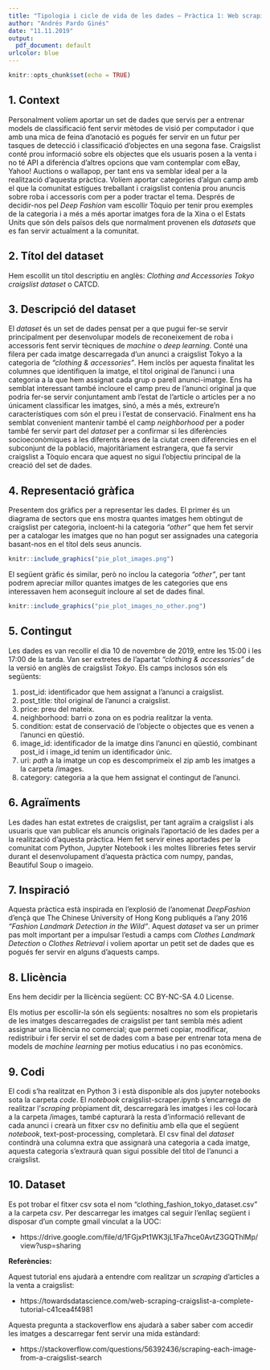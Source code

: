 ```yaml
---
title: "Tipologia i cicle de vida de les dades – Pràctica 1: Web scraping"
author: "Andrés Pardo Ginés"
date: "11.11.2019"
output:
  pdf_document: default
urlcolor: blue
---
```


```r
knitr::opts_chunk$set(echo = TRUE)
```

## 1. Context

Personalment volíem aportar un set de dades que servis per a entrenar models de classificació fent servir mètodes de visió per computador i que amb una mica de feina d'anotació es pogués fer servir en un futur per tasques de detecció i classificació d'objectes en una segona fase. Craigslist conté prou informació sobre els objectes que els usuaris posen a la venta i no té API a diferència d'altres opcions que vam contemplar com eBay, Yahoo! Auctions o wallapop, per tant ens va semblar ideal per a la realització d'aquesta pràctica. Volíem aportar categories d'algun camp amb el que la comunitat estigues treballant i craigslist contenia prou anuncis sobre roba i accessoris com per a poder tractar el tema. Després de decidir-nos pel *Deep Fashion* vam escollir Tòquio per tenir prou exemples de la categoria i a més a més aportar imatges fora de la Xina o el Estats Units que són dels països dels que normalment provenen els *datasets* que es fan servir actualment a la comunitat.

## 2. Títol del dataset

Hem escollit un títol descriptiu en anglès: *Clothing and Accessories Tokyo craigslist dataset* o CATCD.

## 3. Descripció del dataset

El *dataset* és un set de dades pensat per a que pugui fer-se servir principalment per desenvolupar models de reconeixement de roba i accessoris fent servir tècniques de *machine* o *deep learning*. Conté una filera per cada imatge descarregada d'un anunci a craigslist Tokyo a la categoria de *"clothing & accessories"*. Hem inclòs per aquesta finalitat les columnes que identifiquen la imatge, el títol original de l'anunci i una categoria a la que hem assignat cada grup o parell anunci-imatge. Ens ha semblat interessant també incloure el camp preu de l'anunci original ja que podria fer-se servir conjuntament amb l'estat de l'article o articles per a no únicament classificar les imatges, sinó, a més a més, extreure'n característiques com són el preu i l'estat de conservació. Finalment ens ha semblat convenient mantenir també el camp *neighborhood* per a poder també fer servir part del *dataset* per a confirmar si les diferències socioeconòmiques a les diferents àrees de la ciutat creen diferencies en el subconjunt de la població, majoritàriament estrangera, que fa servir craigslist a Tòquio encara que aquest no sigui l'objectiu principal de la creació del set de dades.

## 4. Representació gràfica

Presentem dos gràfics per a representar les dades. El primer és un diagrama de sectors que ens mostra quantes imatges hem obtingut de craigslist per categoria, incloent-hi la categoria *"other"* que hem fet servir per a catalogar les imatges que no han pogut ser assignades una categoria basant-nos en el títol dels seus anuncis.

```r
knitr::include_graphics("pie_plot_images.png")
```

El següent gràfic és similar, però no inclou la categoria *"other"*, per tant podrem apreciar millor quantes imatges de les categories que ens interessaven hem aconseguit incloure al set de dades final.

```r
knitr::include_graphics("pie_plot_images_no_other.png")
```

## 5. Contingut

Les dades es van recollir el dia 10 de novembre de 2019, entre les 15:00 i les 17:00 de la tarda. Van ser extretes de l'apartat *"clothing & accessories"* de la versió en anglès de craigslist *Tokyo*. Els camps inclosos són els següents:

1. post_id: identificador que hem assignat a l'anunci a craigslist.
2. post_title: títol original de l'anunci a craigslist.
3. price: preu del mateix.
4. neighborhood: barri o zona on es podria realitzar la venta.
5. condition: estat de conservació de l'objecte o objectes que es venen a l'anunci en qüestió.
6. image_id: identificador de la imatge dins l'anunci en qüestió, combinant post_id i image_id tenim un identificador únic.
7. uri: *path* a la imatge un cop es descomprimeix el zip amb les imatges a la carpeta /images.
8. category: categoria a la que hem assignat el contingut de l'anunci.

## 6. Agraïments

Les dades han estat extretes de craigslist, per tant agraïm a craigslist i als usuaris que van publicar els anuncis originals l'aportació de les dades per a la realització d'aquesta pràctica. Hem fet servir eines aportades per la comunitat com Python, Jupyter Notebook i les moltes llibreries fetes servir durant el desenvolupament d'aquesta pràctica com numpy, pandas, Beautiful Soup o imageio.

## 7. Inspiració

Aquesta pràctica està inspirada en l'explosió de l'anomenat *DeepFashion* d'ençà que The Chinese University of Hong Kong publiqués a l'any 2016 *"Fashion Landmark Detection in the Wild"*. Aquest *dataset* va ser un primer pas molt important per a impulsar l'estudi a camps com *Clothes Landmark Detection* o *Clothes Retrieval* i voliem aportar un petit set de dades que es pogués fer servir en alguns d'aquests camps.

## 8. Llicència

Ens hem decidir per la llicència següent: CC BY-NC-SA 4.0 License.

Els motius per escollir-la són els següents: nosaltres no som els propietaris de les imatges descarregades de craigslist per tant sembla més adient assignar una llicència no comercial; que permeti copiar, modificar, redistribuir i fer servir el set de dades com a base per entrenar tota mena de models de *machine learning* per motius educatius i no pas econòmics. 

## 9. Codi

El codi s'ha realitzat en Python 3 i està disponible als dos jupyter notebooks sota la carpeta *code*. El *notebook* craigslist-scraper.ipynb s'encarrega de realitzar l'*scraping* pròpiament dit, descarregarà les imatges i les col·locarà a la carpeta /images, també capturarà la resta d'informació rellevant de cada anunci i crearà un fitxer csv no definitiu amb ella que el següent *notebook*, text-post-processing, completarà. El csv final del *dataset* contindrà una columna extra que assignarà una categoria a cada imatge, aquesta categoria s'extraurà quan sigui possible del títol de l'anunci a craigslist.

## 10. Dataset

Es pot trobar el fitxer csv sota el nom "clothing_fashion_tokyo_dataset.csv" a la carpeta *csv*. Per descarregar les imatges cal seguir l'enllaç següent i disposar d'un compte gmail vinculat a la UOC: 

* https://drive.google.com/file/d/1FGjxPt1WK3jL1Fa7hce0AvtZ3GQThlMp/view?usp=sharing

__Referències:__

Aquest tutorial ens ajudarà a entendre com realitzar un *scraping* d'articles a la venta a craigslist:

* https://towardsdatascience.com/web-scraping-craigslist-a-complete-tutorial-c41cea4f4981

Aquesta pregunta a stackoverflow ens ajudarà a saber saber com accedir les imatges a descarregar fent servir una mida estàndard:

* https://stackoverflow.com/questions/56392436/scraping-each-image-from-a-craigslist-search
